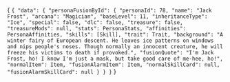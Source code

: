 
<CodeBlock language="jsx" title="RESPONSE" showLineNumbers>{
`{
  "data": {
    "personaFusionById": {
      "personaId": 78,
      "name": "Jack Frost",
      "arcana": "Magician",
      "baseLevel": 11,
      "inheritanceType": "Ice",
      "special": false,
      "dlc": false,
      "treasure": false,
      "treasureMods": null,
      "stats": PersonaStats,
      "affinities": PersonaAffinities,
      "skills": [Skill],
      "trait": Trait,
      "background": "A winter fairy of European descent. He leaves ice patterns on windows and nips people's noses. Though normally an innocent creature, he will freeze his victims to death if provoked.",
      "fusionQuote": "I'm Jack Frost, ho! I know I'm just a mask, but take good care of me-hee, ho!",
      "normalItem": Item,
      "fusionAlarmItem": Item,
      "normalSkillCard": null,
      "fusionAlarmSkillCard": null
    }
  }
}`
}</CodeBlock>